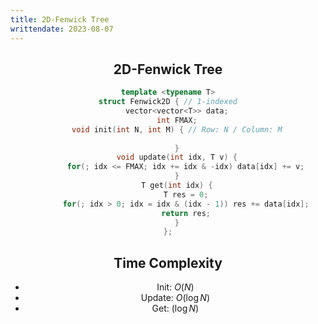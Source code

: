```yaml
---
title: 2D-Fenwick Tree
writtendate: 2023-08-07
---
```


<Header />


## 2D-Fenwick Tree

```cpp
template <typename T>
struct Fenwick2D { // 1-indexed
    vector<vector<T>> data;
    int FMAX;
    void init(int N, int M) { // Row: N / Column: M
        
    }
    void update(int idx, T v) {
        for(; idx <= FMAX; idx += idx & -idx) data[idx] += v;
    }
    T get(int idx) {
        T res = 0;
        for(; idx > 0; idx = idx & (idx - 1)) res += data[idx];
        return res;
    }
};

```

## Time Complexity

- Init: $O(N)$
- Update: $O(\log N)$
- Get: $(\log N)$

<Comment />
